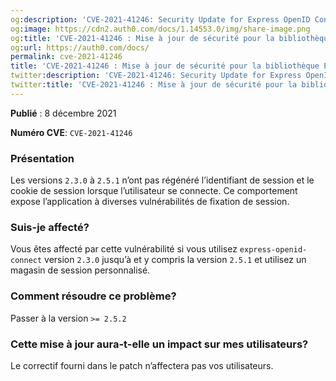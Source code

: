 ```yaml
---
og:description: 'CVE-2021-41246: Security Update for Express OpenID Connect Library'
og:image: https://cdn2.auth0.com/docs/1.14553.0/img/share-image.png
og:title: 'CVE-2021-41246 : Mise à jour de sécurité pour la bibliothèque Express OpenID Connect'
og:url: https://auth0.com/docs/
permalink: cve-2021-41246
title: 'CVE-2021-41246 : Mise à jour de sécurité pour la bibliothèque Express OpenID Connect'
twitter:description: 'CVE-2021-41246: Security Update for Express OpenID Connect Library'
twitter:title: 'CVE-2021-41246 : Mise à jour de sécurité pour la bibliothèque Express OpenID Connect'
---
```


**Publié** : 8 décembre 2021

**Numéro CVE**: `CVE-2021-41246`

### Présentation

Les versions `2.3.0` à `2.5.1` n’ont pas régénéré l’identifiant de session et le cookie de session lorsque l’utilisateur se connecte. Ce comportement expose l’application à diverses vulnérabilités de fixation de session.

### Suis-je affecté?

Vous êtes affecté par cette vulnérabilité si vous utilisez `express-openid-connect` version `2.3.0` jusqu’à et y compris la version `2.5.1` et utilisez un magasin de session personnalisé.

### Comment résoudre ce problème?

Passer à la version `>= 2.5.2`

### Cette mise à jour aura-t-elle un impact sur mes utilisateurs?

Le correctif fourni dans le patch n’affectera pas vos utilisateurs.